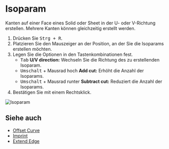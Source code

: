 
# Isoparam

<Reference shortcut="Strg + R" command="Isoparam" button="" />

Kanten auf einer Face eines Solid oder Sheet in der U- oder V-Richtung erstellen. Mehrere Kanten können gleichzeitig erstellt werden.

1. Drücken Sie <kbd>Strg + R</kbd>.
2. Platzieren Sie den Mauszeiger an der Position, an der Sie die Isoparams erstellen möchten.
3. Legen Sie die Optionen in den Tastenkombinationen fest.
   - <kbd>Tab</kbd> **U/V direction:** Wechseln Sie die Richtung des zu erstellenden Isoparam.
   - <kbd>Umschalt</kbd> + Mausrad hoch **Add cut:** Erhöht die Anzahl der Isoparams.
   - <kbd>Umschalt</kbd> + Mausrad runter **Subtract cut:** Reduziert die Anzahl der Isoparams.
4. Bestätigen Sie mit einem Rechtsklick.

![Isoparam](/img/isoparam.gif)

## Siehe auch
- [Offset Curve](./offset-curve)
- [Imprint](./imprint)
- [Extend Edge](./extend-edge)